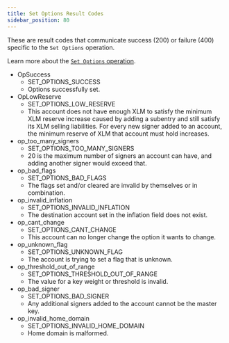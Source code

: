 ```yaml
---
title: Set Options Result Codes
sidebar_position: 80
---
```



These are result codes that communicate success (200) or failure (400) specific to the `Set Options` operation.

Learn more about the [`Set Options` operation](../../../../../../../learn/fundamentals/transactions/list-of-operations.mdx#set-options).

<AttributeTable>

- OpSuccess
  - SET_OPTIONS_SUCCESS
  - Options successfully set.
- OpLowReserve
  - SET_OPTIONS_LOW_RESERVE
  - This account does not have enough XLM to satisfy the minimum XLM reserve increase caused by adding a subentry and still satisfy its XLM selling liabilities. For every new signer added to an account, the minimum reserve of XLM that account must hold increases.
- op_too_many_signers
  - SET_OPTIONS_TOO_MANY_SIGNERS
  - 20 is the maximum number of signers an account can have, and adding another signer would exceed that.
- op_bad_flags
  - SET_OPTIONS_BAD_FLAGS
  - The flags set and/or cleared are invalid by themselves or in combination.
- op_invalid_inflation
  - SET_OPTIONS_INVALID_INFLATION
  - The destination account set in the inflation field does not exist.
- op_cant_change
  - SET_OPTIONS_CANT_CHANGE
  - This account can no longer change the option it wants to change.
- op_unknown_flag
  - SET_OPTIONS_UNKNOWN_FLAG
  - The account is trying to set a flag that is unknown.
- op_threshold_out_of_range
  - SET_OPTIONS_THRESHOLD_OUT_OF_RANGE
  - The value for a key weight or threshold is invalid.
- op_bad_signer
  - SET_OPTIONS_BAD_SIGNER
  - Any additional signers added to the account cannot be the master key.
- op_invalid_home_domain
  - SET_OPTIONS_INVALID_HOME_DOMAIN
  - Home domain is malformed.

</AttributeTable>
